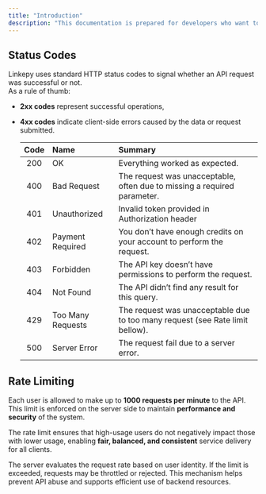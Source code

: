 ```yaml
---
title: "Introduction"
description: "This documentation is prepared for developers who want to integrate the Linkepy API. The API offers core features such as user management, link tracking, and notification delivery, all implemented using RESTful principles. With this API, developers can easily automate operations within the Linkepy platform."
---
```


## Status Codes

Linkepy uses standard HTTP status codes to signal whether an API request was successful or not.\
As a rule of thumb:

- **2xx codes** represent successful operations,
- **4xx codes** indicate client-side errors caused by the data or request submitted.

  | **Code** | **Name**          | **Summary**                                                                   |
  | :------: | :---------------- | :---------------------------------------------------------------------------- |
  | 200      | OK                | Everything worked as expected.                                                |
  | 400      | Bad Request       | The request was unacceptable, often due to missing a required parameter.      |
  | 401      | Unauthorized      | Invalid token provided in Authorization header                                |
  | 402      | Payment Required  | You don’t have enough credits on your account to perform the request.         |
  | 403      | Forbidden         | The API key doesn’t have permissions to perform the request.                  |
  | 404      | Not Found         | The API didn’t find any result for this query.                                |
  | 429      | Too Many Requests | The request was unacceptable due to too many request (see Rate limit bellow). |
  | 500      | Server Error      | The request fail due to a server error.                                       |

## Rate Limiting

Each user is allowed to make up to **1000 requests per minute** to the API. This limit is enforced on the server side to maintain **performance and security** of the system.

The rate limit ensures that high-usage users do not negatively impact those with lower usage, enabling **fair, balanced, and consistent** service delivery for all clients.

The server evaluates the request rate based on user identity. If the limit is exceeded, requests may be throttled or rejected. This mechanism helps prevent API abuse and supports efficient use of backend resources.